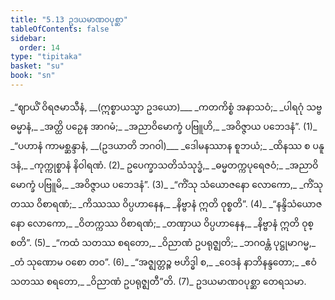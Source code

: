 ```yaml
---
title: "5.13 ဥဒယမာဏဝပုစ္ဆာ"
tableOfContents: false
sidebar:
  order: 14
type: "tipitaka"
basket: "su"
book: "sn"
---
```



<DynamicBreadcrumb />

<Division number="1112" book="sn" e="ch" v="18" p="446">

<Paragraph number="1310" type="verses" book="sn">
_“ဈာယိံ ဝိရဇမာသီနံ, __(ဣစ္စာယသ္မာ ဥဒယော)___  
_ကတကိစ္စံ အနာသဝံ;_  
_ပါရဂုံ သဗ္ဗဓမ္မာနံ,_  
_အတ္ထိ ပဉှေန အာဂမံ;_  
_အညာဝိမောက္ခံ ပဗြူဟိ,_  
_အဝိဇ္ဇာယ ပဘေဒနံ”. (1)_  

</Paragraph>

</Division>
<Division number="1113" book="sn" e="ch" v="18" p="446">

<Paragraph number="1311" type="verses" book="sn">
_“ပဟာနံ ကာမစ္ဆန္ဒာနံ, __(ဥဒယာတိ ဘဂဝါ)___  
_ဒေါမနဿာန စူဘယံ;_  
_ထိနဿ စ ပနူဒနံ,_  
_ကုက္ကုစ္စာနံ နိဝါရဏံ. (2)_  

</Paragraph>

</Division>
<Division number="1114" book="sn" e="ch" v="18" p="446">

<Paragraph number="1312" type="verses" book="sn">
ဥပေက္ခာသတိသံသုဒ္ဓံ,_  
_ဓမ္မတက္ကပုရေဇဝံ;_  
_အညာဝိမောက္ခံ ပဗြူမိ,_  
_အဝိဇ္ဇာယ ပဘေဒနံ”. (3)_  

</Paragraph>

</Division>
<Division number="1115" book="sn" e="ch" v="18" p="446">

<Paragraph number="1313" type="verses" book="sn">
_“ကိံသု သံယောဇနော လောကော,_  
_ကိံသု တဿ ဝိစာရဏံ;_  
_ကိဿဿ ဝိပ္ပဟာနေန,_  
_နိဗ္ဗာနံ ဣတိ ဝုစ္စတိ”. (4)_  

</Paragraph>

</Division>
<Division number="1116" book="sn" e="ch" v="18" p="446">

<Paragraph number="1314" type="verses" book="sn">
_“နန္ဒိသံယောဇနော လောကော,_  
_ဝိတက္ကဿ ဝိစာရဏံ;_  
_တဏှာယ ဝိပ္ပဟာနေန,_  
_နိဗ္ဗာနံ ဣတိ ဝုစ္စတိ”. (5)_  

</Paragraph>

</Division>
<Division number="1117" book="sn" e="ch" v="18" p="446">

<Paragraph number="1315" type="verses" book="sn">
_“ကထံ သတဿ စရတော,_  
_ဝိညာဏံ ဥပရုဇ္ဈတိ;_  
_ဘဂဝန္တံ ပုဋ္ဌုမာဂမ္မ,_  
_တံ သုဏောမ ဝစော တဝ”. (6)_  

</Paragraph>

</Division>
<Division number="1118" book="sn" e="ch" v="18" p="446">

<Paragraph number="1316" type="verses" book="sn">
_“အဇ္ဈတ္တဉ္စ ဗဟိဒ္ဓါ စ,_  
_ဝေဒနံ နာဘိနန္ဒတော;_  
_ဧဝံ သတဿ စရတော,_  
_ဝိညာဏံ ဥပရုဇ္ဈတီ”တိ. (7)_  


</Paragraph>
</Division>

<Paragraph number="1317" type="center" book="sn">
ဥဒယမာဏဝပုစ္ဆာ တေရသမာ.
</Paragraph>